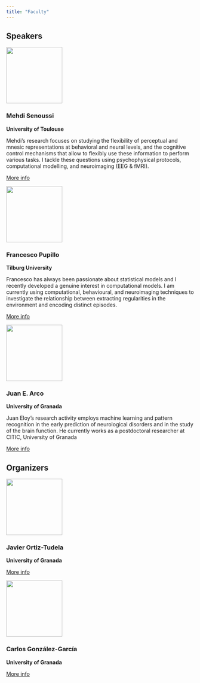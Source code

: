 ```yaml
---
title: "Faculty"
---
```


## Speakers

::: {.grid}

::: {.g-col-4}
![](https://mehdisenoussi.github.io/profile.jpg){width=150px}

### Mehdi Senoussi
**University of Toulouse**

Mehdi's research focuses on studying the flexibility of perceptual and mnesic representations at behavioral and neural levels, and the cognitive control mechanisms that allow to flexibly use these information to perform various tasks. I tackle these questions using psychophysical protocols, computational modelling, and neuroimaging (EEG & fMRI).

[More info](https://mehdisenoussi.github.io/about/)
:::

::: {.g-col-4}
![](https://avatars.githubusercontent.com/u/33233584?v=4){width=150px}

### Francesco Pupillo
**Tilburg University**

Francesco has always been passionate about statistical models and I recently developed a genuine interest in computational models. I am currently using computational, behavioural, and neuroimaging techniques to investigate the relationship between extracting regularities in the environment and encoding distinct episodes.

[More info](https://sites.google.com/view/francesco-pupillo/home)
:::

::: {.g-col-4}
![](https://scholar.googleusercontent.com/citations?view_op=medium_photo&user=q9SMxVQAAAAJ&citpid=1){height=150px}

### Juan E. Arco
**University of Granada**

Juan Eloy's research activity employs machine learning and pattern recognition in the early prediction of neurological disorders and
in the study of the brain function. He currently works as a postdoctoral researcher at CITIC, University of Granada

[More info](https://dasci.es/es/personal/perfil/juan-eloy-arco/)
:::

:::

## Organizers

::: {.grid}

::: {.g-col-5}
![](https://ortiztudela.github.io/ortiztudela/images/foto_javi.jpg){height=150px}

### Javier Ortiz-Tudela
**University of Granada**


[More info](https://ortiztudela.github.io/ortiztudela/)
:::

::: {.g-col-5}
![](https://gonzalezgarcia.github.io/assets/img/new_pic.webp?bd58644cb340ccb9a82633f610af403d){height=150px}

### Carlos González-García
**University of Granada**


[More info](https://gonzalezgarcia.github.io/)
:::


:::